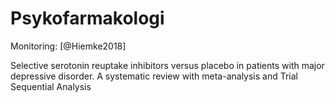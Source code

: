 # Psykofarmakologi

 Monitoring: [@Hiemke2018]
 
 Selective serotonin reuptake inhibitors versus placebo in patients with major depressive disorder. A systematic review with meta-analysis and Trial Sequential Analysis
 
